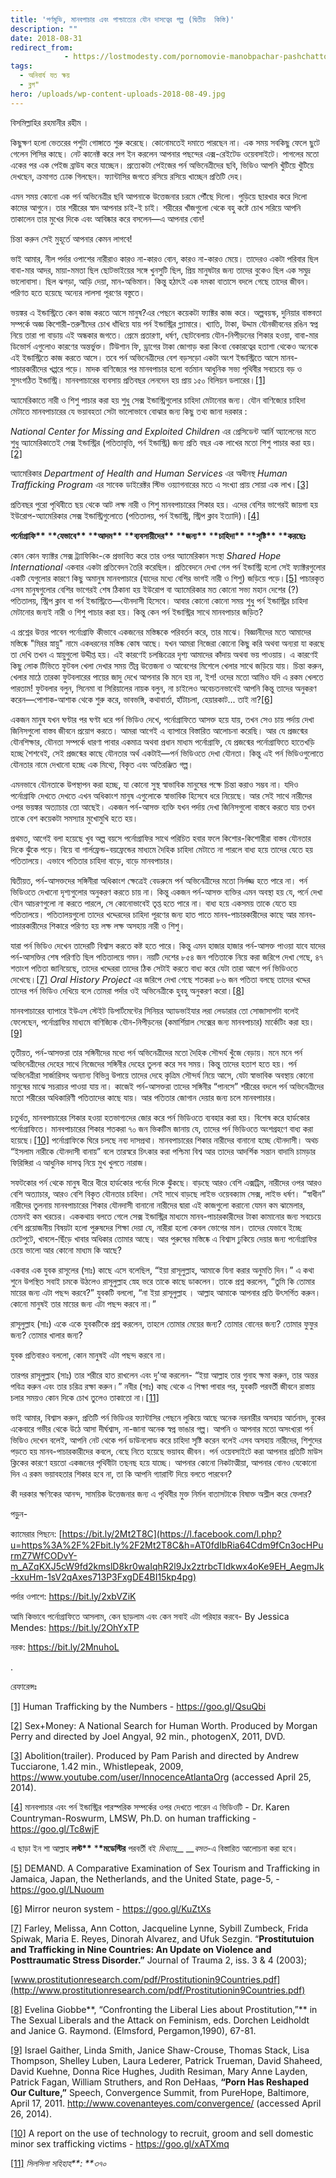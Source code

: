 ```yaml
---
title: 'পর্ণমুভি, মানবপাচার এবং পাশ্চাত্যের যৌন দাসত্বের গল্প (দ্বিতীয়  কিস্তি)'
description: ""
date: 2018-08-31
redirect_from: 
            - https://lostmodesty.com/pornomovie-manobpachar-pashchatto-2/
tags: 
  - অনিবার্য যত ক্ষয়
  - ব্লগ"
hero: /uploads/wp-content-uploads-2018-08-49.jpg
---
```

বিসমিল্লাহির রহমানীর রহীম ।

কিছুক্ষণ হলো ভেতরের পশুটা গোঙ্গাতে শুরু করেছে। কোনোমতেই দমাতে পারছেন না। এক সময় সবকিছু ফেলে ছুটে গেলেন পিসির কাছে। নেট কানেক্ট করে লগ ইন করলেন আপনার পছন্দের এক্স-রেইটেড ওয়েবসাইটে। পাগলের মতো একের পর এক পেইজ ব্রাউয করে যাচ্ছেন। প্রত্যেকটা পেইজের পর্ন অভিনেত্রীদের ছবি, ভিডিও আপনি খুঁটিয়ে খুঁটিয়ে দেখছেন, ক্রমাগত ঢোক গিলছেন। ফ্যান্টাসির জগতে রসিয়ে রসিয়ে খাচ্ছেন প্রতিটি দেহ।

এমন সময় কোনো এক পর্ন অভিনেত্রীর ছবি আপনাকে উত্তেজনার চরমে পৌঁছে দিলো। পুড়িয়ে ছারখার করে দিলো কামের আগুনে। তার শরীরের স্বাদ আপনার চাই-ই চাই। শরীরের খাঁজগুলো থেকে বহু কষ্টে চোখ সরিয়ে আপনি তাকালেন তার মুখের দিকে এবং আবিষ্কার করে বসলেন—এ আপনার বোন!

চিন্তা করুন সেই মুহূর্তে আপনার কেমন লাগবে!

ভাই আমার, নীল পর্দার ওপাশের নারীরাও কারও না-কারও বোন, কারও না-কারও মেয়ে। তাদেরও একটা পরিবার ছিল বাবা-মার আদর, মায়া-মমতা ছিল ছোটভাইয়ের সঙ্গে খুনসুটি ছিল, প্রিয় মানুষটার জন্য তাদের বুকেও ছিল এক সমুদ্র ভালোবাসা। ছিল ঝগড়া, আড়ি দেয়া, মান-অভিমান। কিন্তু হঠাৎই এক দমকা বাতাসে বদলে গেছে তাদের জীবন। পরিণত হতে হয়েছে অন্যের লালসা পূরণের বস্তুতে।

ভয়ঙ্কর এ ইন্ডাস্ট্রিতে কেন কাজ করতে আসে মানুষ?এর পেছনে কয়েকটা ফ্যাক্টর কাজ করে। অল্পবয়স্ক, দুনিয়ার বাস্তবতা সম্পর্কে অজ্ঞ কিশোরী-তরুণীদের চোখ ধাঁধিয়ে যায় পর্ন ইন্ডাস্ট্রির গ্ল্যামারে। খ্যাতি, টাকা, উদ্দাম যৌনজীবনের রঙিন স্বপ্ন নিয়ে তারা পা বাড়ায় এই অন্ধকার জগতে। প্রেমে প্রতারণা, ধর্ষণ, ছোটবেলায় যৌন-নিপীড়নের শিকার হওয়া, বাবা-মার ডিভোর্স এগুলোও কারণের অন্তর্ভুক্ত। টিউশান ফি, ড্রাগের টাকা জোগাড় করা কিংবা বেকারত্বের হতাশা থেকেও অনেকে এই ইন্ডাস্ট্রিতে কাজ করতে আসে। তবে পর্ন অভিনেত্রীদের বেশ বড়সড়ো একটা অংশ ইন্ডাস্ট্রিতে আসে মানব-পাচারকারীদের খপ্পরে পড়ে। মাদক বাণিজ্যের পর মানবপাচার হলো বর্তমান আধুনিক সভ্য পৃথিবীর সবচেয়ে বড় ও সুসংগঠিত ইন্ডাস্ট্রি। মানবপাচারের ব্যবসায় প্রতিবছর লেনদেন হয় প্রায় ১৫০ বিলিয়ন ডলারের।[\[1\]](https://www.blogger.com/blogger.g?blogID=606604752833102909#_ftn1)

অ্যামেরিকাতে নারী ও শিশু পাচার করা হয় শুধু সেক্স ইন্ডাস্ট্রিগুলোর চাহিদা মেটানোর জন্য। যৌন বাণিজ্যের চাহিদা মেটাতে মানবপাচারের যে ভয়াবহতা সেটা ভালোভাবে বোঝার জন্য কিছু তথ্য জানা দরকার :

_National Center for Missing and Exploited Children_ এর প্রেসিডেন্ট আর্নি অ্যালেনের মতে শুধু অ্যামেরিকাতেই সেক্স ইন্ডাস্ট্রির (পতিতাবৃত্তি, পর্ন ইন্ডাস্ট্রি) জন্য প্রতি বছর এক লাখের মতো শিশু পাচার করা হয়।[\[2\]](https://www.blogger.com/blogger.g?blogID=606604752833102909#_ftn2)

অ্যামেরিকার _Department of Health and Human Services_ এর অধীনস্থ _Human Trafficking Program_ এর সাবেক ডাইরেক্টর স্টিভ ওয়্যাগনারের মতে এ সংখ্যা প্রায় সোয়া এক লাখ।[\[3\]](https://www.blogger.com/blogger.g?blogID=606604752833102909#_ftn3)

প্রতিবছর পুরো পৃথিবীতে ছয় থেকে আট লক্ষ নারী ও শিশু মানবপাচারের শিকার হয়। এদের বেশির ভাগেরই জায়গা হয় ইউরোপ-অ্যামেরিকার সেক্স ইন্ডাস্ট্রিগুলোতে (পতিতালয়, পর্ন ইন্ডাস্ট্রি, স্ট্রিপ ক্লাব ইত্যাদি)।[\[4\]](https://www.blogger.com/blogger.g?blogID=606604752833102909#_ftn4)

**পর্নোগ্রাফি\*\*** \***\*যেভাবে\*\*** \***\*আদম\*\*** \***\*ব্যবসায়ীদের\*\*** \***\*জন্য\*\*** \***\*চাহিদা\*\*** \***\*সৃষ্টি\*\*** \***\*করছেঃ**

কোন কোন ফ্যাক্টর সেক্স ট্র্যাফিকিং-কে প্রভাবিত করে তার ওপর অ্যামেরিকান সংস্থা _Shared Hope International_ একবার একটা প্রতিবেদন তৈরি করেছিল। প্রতিবেদনে দেখা গেল পর্ন ইন্ডাস্ট্রি হলো সেই ফ্যাক্টরগুলোর একটি যেগুলোর কারণে কিছু অমানুষ মানবপাচারে (যাদের মধ্যে বেশির ভাগই নারী ও শিশু) জড়িয়ে পড়ে।[\[5\]](https://www.blogger.com/blogger.g?blogID=606604752833102909#_ftn5) পাচারকৃত এসব মানুষগুলোর বেশির ভাগেরই শেষ ঠিকানা হয় ইউরোপ বা অ্যামেরিকার মত কোনো সভ্য মহান দেশের (?) পতিতালয়, স্ট্রিপ ক্লাব বা পর্ন ইন্ডাস্ট্রিতে—যৌনদাসী হিসেবে। আবার কোনো কোনো সময় শুধু পর্ন ইন্ডাস্ট্রির চাহিদা মেটানোর জন্যই নারী ও শিশু পাচার করা হয়। কিন্তু কেন পর্ন ইন্ডাস্ট্রির সাথে মানবপাচার জড়িত?

এ প্রশ্নের উত্তর পাবেন পর্নোগ্রাফি কীভাবে একজনের মস্তিষ্ককে পরিবর্তন করে, তার মাঝে। বিজ্ঞানীদের মতে আমাদের মস্তিষ্কে "মিরর স্নায়ু" নামে একধরনের মস্তিষ্ক কোষ আছে। যখন আমরা নিজেরা কোনো কিছু করি অথবা অন্যরা যা করছে তা দেখি তখন এ স্নায়ুগুলো উদ্দীপ্ত হয়। এই কারণেই চলচ্চিত্রের দৃশ্য আমাদের কাঁদায় অথবা ভয় পাওয়ায়। এ কারণেই কিছু লোক টিভিতে ফুটবল খেলা দেখার সময় তীব্র উত্তেজনা ও আবেগের মিশেলে খেলার সাথে জড়িয়ে যায়। চিন্তা করুন, খেলার মাঠে তারকা ফুটবলারের পায়ের জাদু দেখে আপনার কি মনে হয় না, ইশ! ওদের মতো আমিও যদি এ রকম খেলতে পারতাম! ফুটবলার বলুন, সিনেমা বা সিরিয়ালের নায়ক বলুন, না চাইলেও অবেচতনভাবেই আপনি কিন্তু তাদের অনুকরণ করেন—পোশাক-আশাক থেকে শুরু করে, ভাবভঙ্গি, কথাবার্তা, হাঁটাচলা, হেয়ারকাট... তাই না?[\[6\]](https://www.blogger.com/blogger.g?blogID=606604752833102909#_ftn6)

একজন মানুষ যখন ঘণ্টার পর ঘণ্টা ধরে পর্ন ভিডিও দেখে, পর্নোগ্রাফিতে আসক্ত হয়ে যায়, তখন সেও চায় পর্দায় দেখা জিনিসগুলো বাস্তব জীবনে প্রয়োগ করতে। আমরা আগেই এ ব্যাপারে বিস্তারিত আলোচনা করেছি। আর যে প্রজন্মের যৌনশিক্ষার, যৌনতা সম্পর্কে ধারণা পাবার একমাত্র অথবা প্রধান মাধ্যম পর্নোগ্রাফি, যে প্রজন্মের পর্নোগ্রাফিতে হাতেখড়ি হচ্ছে শৈশবেই, সেই প্রজন্মের কাছে যৌনতার অর্থ একটাই—পর্ন ভিডিওতে দেখা যৌনতা। কিন্তু এই পর্ন ভিডিওগুলোতে যৌনতার নামে দেখানো হচ্ছে এক মিথ্যে, বিকৃত এবং অতিরঞ্জিত গল্প।

এমনভাবে যৌনতাকে উপস্থাপন করা হচ্ছে, যা কোনো সুস্থ স্বাভাবিক মানুষের পক্ষে চিন্তা করাও সম্ভব না। যদিও পর্নোগ্রাফি দেখতে দেখতে এখন অধিকাংশ মানুষ এগুলোকে স্বাভাবিক হিসেবে ধরে নিয়েছে। আর সেই সাথে নারীদের ওপর ভয়ঙ্কর অত্যাচার তো আছেই। একজন পর্ন-আসক্ত ব্যক্তি যখন পর্দায় দেখা জিনিসগুলো বাস্তবে করতে যায় তখন তাকে বেশ কয়েকটা সমস্যার মুখোমুখি হতে হয়।

প্রথমত, আগেই বলা হয়েছে খুব অল্প বয়সে পর্নোগ্রাফির সাথে পরিচিত হবার ফলে কিশোর-কিশোরীরা বাস্তব যৌনতার দিকে ঝুঁকে পড়ে। বিয়ে বা গার্লফ্রেন্ড-বয়ফ্রেন্ডের মাধ্যমে দৈহিক চাহিদা মেটাতে না পারলে বাধ্য হয়ে তাদের যেতে হয় পতিতালয়ে। এভাবে পতিতার চাহিদা বাড়ে, বাড়ে মানবপাচার।

দ্বিতীয়ত, পর্ন-আসক্তদের সঙ্গিনীরা অধিকাংশ ক্ষেত্রেই বেডরুমে পর্ন অভিনেত্রীদের মতো নির্লজ্জ হতে পারে না। পর্ন ভিডিওতে দেখানো দৃশ্যগুলোর অনুকরণ করতে চায় না। কিন্তু একজন পর্ন-আসক্ত ব্যক্তির এমন অবস্থা হয় যে, পর্নে দেখা যৌন আচরণগুলো না করতে পারলে, সে কোনোভাবেই তৃপ্ত হতে পারে না। বাধ্য হয়ে একসময় তাকে যেতে হয় পতিতালয়ে। পতিতালয়গুলো তাদের খদ্দেরদের চাহিদা পূরণের জন্য হাত পাতে মানব-পাচারকারীদের কাছে আর মানব-পাচারকারীদের শিকারে পরিণত হয় লক্ষ লক্ষ অসহায় নারী ও শিশু।

যারা পর্ন ভিডিও দেখেন তাদেরটি বিশ্বাস করতে কষ্ট হতে পারে। কিন্তু এমন হাজার হাজার পর্ন-আসক্ত পাওয়া যাবে যাদের পর্ন-আসক্তির শেষ পরিণতি ছিল পতিতালয়ে গমন। নয়টি দেশের ৮৫৪ জন পতিতাকে নিয়ে করা জরিপে দেখা গেছে, ৪৭ শতাংশ পতিতা জানিয়েছে, তাদের খদ্দেররা তাদের ঠিক সেটাই করতে বাধ্য করে যেটা তারা আগে পর্ন ভিডিওতে দেখেছে।[\[7\]](https://www.blogger.com/blogger.g?blogID=606604752833102909#_ftn7) _Oral History Project_ এর জরিপে দেখা গেছে শতকরা ৮৬ জন পতিতা বলছে তাদের খদ্দের তাদের পর্ন ভিডিও দেখিয়ে বলে তোমরা পর্দার ওই অভিনেত্রীকে হুবহু অনুকরণ করো।[\[8\]](https://www.blogger.com/blogger.g?blogID=606604752833102909#_ftn8)

মানবপাচারের ব্যাপারে ইউএস স্টেইট ডিপার্টমেন্টের সিনিয়র অ্যাডভাইযার লরা লেডারার তো সোজাসাপটা বলেই ফেলেছেন, পর্নোগ্রাফির মাধ্যমে বাণিজ্যিক যৌন-নিপীড়নের (কমার্শিয়াল সেক্সের জন্য মানবপাচার) মার্কেটিং করা হয়।[\[9\]](https://www.blogger.com/blogger.g?blogID=606604752833102909#_ftn9)

তৃতীয়ত, পর্ন-আসক্তরা তার সঙ্গিনীদের মধ্যে পর্ন অভিনেত্রীদের মতো দৈহিক সৌন্দর্য খুঁজে বেড়ায়। মনে মনে পর্ন অভিনেত্রীদের দেহের সাথে নিজেদের সঙ্গিনীর দেহের তুলনা করে সব সময়। কিন্তু তাদের হতাশ হতে হয়। পর্ন অভিনেত্রীরা সার্জারিসহ অন্যান্য বিভিন্ন উপায়ে তাদের দেহে কৃত্রিম সৌন্দর্য নিয়ে আসে, যেটা স্বাভাবিক অবস্থায় কোনো মানুষের মাঝে সচরাচর পাওয়া যায় না। কাজেই পর্ন-আসক্তরা তাদের সঙ্গিনীর “পানসে” শরীরের বদলে পর্ন অভিনেত্রীদের মতো শরীরের অধিকারিণী পতিতাদের কাছে যায়। আর পতিতার জোগান দেয়ার জন্য চলে মানবপাচার।

চতুর্থত, মানবপাচারের শিকার হওয়া হতভাগ্যদের জোর করে পর্ন ভিডিওতে ব্যবহার করা হয়। বিশেষ করে হার্ডকোর পর্নোগ্রাফিতে। মানবপাচারের শিকার শতকরা ৭০ জন ভিকটিম জানায় যে, তাদের পর্ন ভিডিওতে অংশগ্রহণে বাধ্য করা হয়েছে।[\[10\]](https://www.blogger.com/blogger.g?blogID=606604752833102909#_ftn10) পর্নোগ্রাফিকে ঘিরে চলছে নব্য দাসপ্রথা। মানবপাচারের শিকার নারীদের বানানো হচ্ছে যৌনদাসী। অথচ “ইসলাম নারীকে যৌনদাসী বানায়” বলে তারস্বরে চিৎকার করা পশ্চিমা বিশ্ব আর তাদের আদর্শিক সন্তান বাদামি চামড়ার ফিরিঙ্গিরা এ আধুনিক দাসত্ব নিয়ে মুখ খুলতে নারাজ।

সফটকোর পর্ন থেকে মানুষ ধীরে ধীরে হার্ডকোর পর্নের দিকে ঝুঁকছে। বাড়ছে আরও বেশি এক্সট্রিম, নারীদের ওপর আরও বেশি অত্যাচার, আরও বেশি বিকৃত যৌনতার চাহিদা। সেই সাথে বাড়ছে লাইভ ওয়েবক্যাম সেক্স, লাইভ ধর্ষণ। “স্বাধীন” নারীদের তুলনায় মানবপাচারের শিকার যৌনদাসী বানানো নারীদের দ্বারা এই কাজগুলো করানো যেমন কম ঝামেলার, তেমনই কম খরচের। এককথায় বলতে গেলে সেক্স ইন্ডাস্ট্রির মাধ্যমে মানব-পাচারকারীদের টাকা কামানোর জন্য সবচেয়ে বেশি প্রয়োজনীয় বিষয়টা হলো পুরুষদের শিক্ষা দেয়া যে, নারীরা হলো কেবল ভোগের মাল। তাদের যেভাবে ইচ্ছে চেটেপুটে, খাবলে-ছিঁড়ে খাবার অধিকার তোমার আছে। আর পুরুষের মস্তিষ্কে এ বিশ্বাস ঢুকিয়ে দেয়ার জন্য পর্নোগ্রাফির চেয়ে ভালো আর কোনো মাধ্যম কি আছে?

একবার এক যুবক রাসূলের (সাঃ) কাছে এসে বলেছিল, “ইয়া রাসূলুল্লাহ, আমাকে যিনা করার অনুমতি দিন।” এ কথা শুনে উপস্থিত সবাই চমকে উঠলেও রাসূলুল্লাহ স্নেহ ভরে তাকে কাছে ডাকলেন। তাকে প্রশ্ন করলেন, “তুমি কি তোমার মায়ের জন্য এটা পছন্দ করবে?” যুবকটি বললো, “না ইয়া রাসূলুল্লাহ । আল্লাহ আমাকে আপনার প্রতি উৎসর্গিত করুন। কোনো মানুষই তার মায়ের জন্য এটা পছন্দ করবে না।”

রাসূলুল্লাহ (সাঃ) একে একে যুবকটিকে প্রশ্ন করলেন, তাহলে তোমার মেয়ের জন্য? তোমার বোনের জন্য? তোমার ফুফুর জন্য? তোমার খালার জন্য?

যুবক প্রতিবারও বললো, কোন মানুষই এটা পছন্দ করবে না।

তারপর রাসূলুল্লাহ (সাঃ) তার শরীরে হাত রাখলেন এবং দু’আ করলেন- “ইয়া আল্লাহ তার গুনাহ ক্ষমা করুন, তার অন্তর পবিত্র করুন এবং তার চরিত্র রক্ষা করুন।” নবীর (সাঃ) কাছ থেকে এ শিক্ষা পাবার পর, যুবকটি পরবর্তী জীবনে রাস্তায় চলার সময়ও কোন দিকে চোখ তুলেও তাকাতো না।[\[11\]](https://www.blogger.com/blogger.g?blogID=606604752833102909#_ftn11)

ভাই আমার, বিশ্বাস করুন, প্রতিটি পর্ন ভিডিওর ফ্যান্টাসির পেছনে লুকিয়ে আছে অনেক নরনারীর অসহায় আর্তনাদ, বুকের একেবারে গভীর থেকে উঠে আসা দীর্ঘশ্বাস, না-জানা অনেক স্বপ্ন ভাঙার গল্প। আপনি ও আপনার মতো অসংখ্যরা পর্ন ভিডিও দেখেন বলেই, আপনি নেট থেকে পর্ন ডাউনলোড করে চাহিদা সৃষ্টি করেন বলেই এসব অসহায় নারীদের, শিশুদের পড়তে হয় মানব-পাচারকারীদের কবলে, বেছে নিতে হয়েছে ভয়াবহ জীবন। পর্ন ওয়েবসাইটে করা আপনার প্রতিটি মাউস ক্লিকের কারণে হয়তো একজনের পৃথিবীটা তছনছ হয়ে যাচ্ছে। আপনার কোনো নিকটাত্মীয়া, আপনার বোনও যেকোনো দিন এ রকম ভয়াবহতার শিকার হবে না, তা কি আপনি গ্যারান্টি দিয়ে বলতে পারবেন?

কী দরকার ক্ষণিকের আনন্দ, সাময়িক উত্তেজনার জন্য এ পৃথিবীর মুক্ত নির্মল বাতাসটাকে বিষাক্ত অশ্লীল করে ফেলার?

পড়ুন-

ক্যামেরার পিছনে: [https://bit.ly/2Mt2T8C](https://l.facebook.com/l.php?u=https%3A%2F%2Fbit.ly%2F2Mt2T8C&h=AT0fdIbRia64Cdm9fCn3ocHPurmZ7WfCODvY-m_AZqKXJ5cW9fd2kmslD8kr0waIqhR2l9Jx2ztrbcTIdkwx4oKe9EH_AegmJk-kxuHm-1sV2qAxes713P3FxgDE4BI15kp4pg)

পর্দার ওপাশে: <https://bit.ly/2xbVZiK>

আমি কিভাবে পর্নোগ্রাফিতে আসলাম, কেন ছাড়লাম এবং কেন সবাই এটা পরিহার করবে- By Jessica Mendes: <https://bit.ly/2OhYxTP>

নরক: <https://bit.ly/2MnuhoL>

.

রেফারেন্সঃ

[\[1\]](https://www.blogger.com/blogger.g?blogID=606604752833102909#_ftnref1) Human Trafficking by the Numbers - https://goo.gl/QsuQbi

[\[2\]](https://www.blogger.com/blogger.g?blogID=606604752833102909#_ftnref2) Sex+Money: A National Search for Human Worth. Produced by Morgan Perry and directed by Joel Angyal, 92 min., photogenX, 2011, DVD.

[\[3\]](https://www.blogger.com/blogger.g?blogID=606604752833102909#_ftnref3) Abolition(trailer). Produced by Pam Parish and directed by Andrew Tucciarone, 1.42 min., Whistlepeak, 2009, https://www.youtube.com/user/InnocenceAtlantaOrg (accessed April 25, 2014).

[\[4\]](https://www.blogger.com/blogger.g?blogID=606604752833102909#_ftnref4) মানবপাচার এবং পর্ন ইন্ডাস্ট্রির পারস্পরিক সম্পর্কের ওপর দেখতে পারেন এ ভিডিওটি - Dr. Karen Countryman-Roswurm, LMSW, Ph.D. on human trafficking - https://goo.gl/Tc8wjF

এ ছাড়া ইন শা আল্লাহ **লস্ট\*\*** \***\*মডেস্টির** পরবর্তী বই _মিথ্যায়\_\_ \_\_বসত_-এ বিস্তারিত আলোচনা করা হবে।

[\[5\]](https://www.blogger.com/blogger.g?blogID=606604752833102909#_ftnref5) DEMAND. A Comparative Examination of Sex Tourism and Trafficking in Jamaica, Japan, the Netherlands, and the United State, page-5, - https://goo.gl/LNuoum

[\[6\]](https://www.blogger.com/blogger.g?blogID=606604752833102909#_ftnref6) Mirror neuron system - https://goo.gl/KuZtXs

[\[7\]](https://www.blogger.com/blogger.g?blogID=606604752833102909#_ftnref7) Farley, Melissa, Ann Cotton, Jacqueline Lynne, Sybill Zumbeck, Frida Spiwak, Maria E. Reyes, Dinorah Alvarez, and Ufuk Sezgin. “**Prostitutuion and Trafficking in Nine Countries: An Update on Violence and Posttraumatic Stress Disorder.”** Journal of Trauma 2, iss. 3 & 4 (2003);

[www.prostitutionresearch.com/pdf/Prostitutionin9Countries.pdf](http://www.prostitutionresearch.com/pdf/Prostitutionin9Countries.pdf)

[\[8\]](https://www.blogger.com/blogger.g?blogID=606604752833102909#_ftnref8) Evelina Giobbe**, “Confronting the Liberal Lies about Prostitution,”** in The Sexual Liberals and the Attack on Feminism, eds. Dorchen Leidholdt and Janice G. Raymond. (Elmsford, Pergamon,1990), 67-81.

[\[9\]](https://www.blogger.com/blogger.g?blogID=606604752833102909#_ftnref9) Israel Gaither, Linda Smith, Janice Shaw-Crouse, Thomas Stack, Lisa Thompson, Shelley Luben, Laura Lederer, Patrick Trueman, David Shaheed, David Kuehne, Donna Rice Hughes, Judith Resiman, Mary Anne Layden, Patrick Fagan, William Struthers, and Ron DeHaas, **“Porn Has Reshaped Our Culture,”** Speech, Convergence Summit, from PureHope, Baltimore, April 17, 2011. http://www.covenanteyes.com/convergence/ (accessed April 26, 2014).

[\[10\]](https://www.blogger.com/blogger.g?blogID=606604752833102909#_ftnref10) A report on the use of technology to recruit, groom and sell domestic minor sex trafficking victims - https://goo.gl/xATXmq

[\[11\]](https://www.blogger.com/blogger.g?blogID=606604752833102909#_ftnref11) _সিলসিলা সহিহাহ**: **৩৭০_
